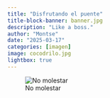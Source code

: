 ```yaml
---
title: "Disfrutando el puente"
title-block-banner: banner.jpg
description: "Like a boss."
author: "Montse"
date: "2025-03-17"
categories: [imagen]
image: cocodrilo.jpg
lightbox: true
---
```


![No molestar](cocodrilo.jpg)